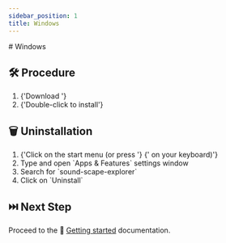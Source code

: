 ```yaml
---
sidebar_position: 1
title: Windows
---
```



<Fragment>
  # <WindowsIcon /> Windows
</Fragment>

<Title pre={['🔧 Installation<', '👁️‍🗨️ Visualisation']}>Windows</Title>

## 🛠️ Procedure

<ol>
  <li>
    {'Download '}
    <VisualisationLink
      version={VERSION}
      system={'windows'}
      size={SIZES.windows}
    />
  </li>
  <li>{'Double-click to install'}</li>
</ol>

## 🗑️ Uninstallation

<ol>
  <li>
    {'Click on the start menu (or press '}
    <WinKey />
    {' on your keyboard)'}
  </li>
  <li>Type and open `Apps & Features` settings window</li>
  <li>Search for `sound-scape-explorer`</li>
  <li>Click on `Uninstall`</li>
</ol>

## ⏭️ Next Step

Proceed to the 🏃 [Getting started](../../getting-started/) documentation.
